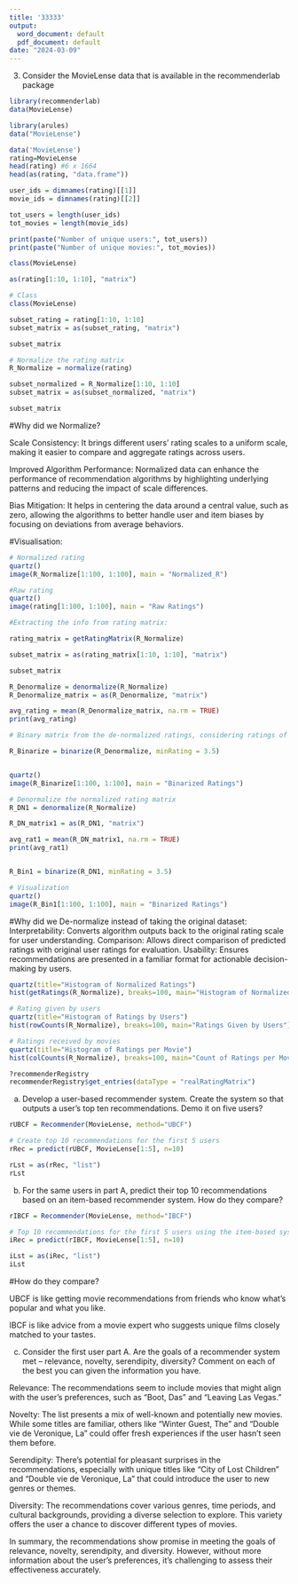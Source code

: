 ```yaml
---
title: '33333'
output:
  word_document: default
  pdf_document: default
date: "2024-03-09"
---
```



3) Consider the MovieLense data that is available in the recommenderlab
package



```r
library(recommenderlab)
data(MovieLense)

```


```r
library(arules)
data("MovieLense")

data('MovieLense')
rating=MovieLense
head(rating) #6 x 1664
head(as(rating, "data.frame"))


```
```r
user_ids = dimnames(rating)[[1]]  
movie_ids = dimnames(rating)[[2]]

tot_users = length(user_ids)
tot_movies = length(movie_ids)

print(paste("Number of unique users:", tot_users))
print(paste("Number of unique movies:", tot_movies))
```

```r

class(MovieLense)

as(rating[1:10, 1:10], "matrix")
```

```r
# Class
class(MovieLense)

subset_rating = rating[1:10, 1:10]
subset_matrix = as(subset_rating, "matrix")

subset_matrix

```
```r
# Normalize the rating matrix
R_Normalize = normalize(rating)

subset_normalized = R_Normalize[1:10, 1:10]
subset_matrix = as(subset_normalized, "matrix")

subset_matrix

```
#Why did we Normalize?

Scale Consistency: It brings different users' rating scales to a uniform scale, making it easier to compare and aggregate ratings across users.

Improved Algorithm Performance: Normalized data can enhance the performance of recommendation algorithms by highlighting underlying patterns and reducing the impact of scale differences.

Bias Mitigation: It helps in centering the data around a central value, such as zero, allowing the algorithms to better handle user and item biases by focusing on deviations from average behaviors.


#Visualisation:

```r
# Normalized rating
quartz()
image(R_Normalize[1:100, 1:100], main = "Normalized_R")

```
```r
#Raw rating
quartz()
image(rating[1:100, 1:100], main = "Raw Ratings")

```

```r
#Extracting the info from rating matrix:

rating_matrix = getRatingMatrix(R_Normalize)

subset_matrix = as(rating_matrix[1:10, 1:10], "matrix")

subset_matrix
```

```r
R_Denormalize = denormalize(R_Normalize)
R_Denormalize_matrix = as(R_Denormalize, "matrix")

avg_rating = mean(R_Denormalize_matrix, na.rm = TRUE)
print(avg_rating)

# Binary matrix from the de-normalized ratings, considering ratings of 3.5 and above as '1' and below 3.5 as '0'

R_Binarize = binarize(R_Denormalize, minRating = 3.5)


quartz()
image(R_Binarize[1:100, 1:100], main = "Binarized Ratings")
```



```r
# Denormalize the normalized rating matrix
R_DN1 = denormalize(R_Normalize)

R_DN_matrix1 = as(R_DN1, "matrix")

avg_rat1 = mean(R_DN_matrix1, na.rm = TRUE)
print(avg_rat1)


R_Bin1 = binarize(R_DN1, minRating = 3.5)

# Visualization
quartz()
image(R_Bin1[1:100, 1:100], main = "Binarized Ratings")

```

#Why did we De-normalize instead of taking the original dataset:
Interpretability: Converts algorithm outputs back to the original rating scale for user understanding.
Comparison: Allows direct comparison of predicted ratings with original user ratings for evaluation.
Usability: Ensures recommendations are presented in a familiar format for actionable decision-making by users.



```r
quartz(title="Histogram of Normalized Ratings")
hist(getRatings(R_Normalize), breaks=100, main="Histogram of Normalized Ratings")

# Rating given by users
quartz(title="Histogram of Ratings by Users")
hist(rowCounts(R_Normalize), breaks=100, main="Ratings Given by Users")

# Ratings received by movies
quartz(title="Histogram of Ratings per Movie")
hist(colCounts(R_Normalize), breaks=100, main="Count of Ratings per Movie")
```


```r
?recommenderRegistry
recommenderRegistry$get_entries(dataType = "realRatingMatrix")
```


a) Develop a user-based recommender system. Create the system so that
outputs a user’s top ten recommendations. Demo it on five users?



```r
rUBCF = Recommender(MovieLense, method="UBCF")

# Create top 10 recommendations for the first 5 users
rRec = predict(rUBCF, MovieLense[1:5], n=10)

rLst = as(rRec, "list")
rLst
```


b) For the same users in part A, predict their top 10 recommendations based
on an item-based recommender system. How do they compare?


```r
rIBCF = Recommender(MovieLense, method="IBCF")

# Top 10 recommendations for the first 5 users using the item-based system
iRec = predict(rIBCF, MovieLense[1:5], n=10)

iLst = as(iRec, "list")
iLst
```

#How do they compare?

UBCF is like getting movie recommendations from friends who know what's popular and what you like.

IBCF is like advice from a movie expert who suggests unique films closely matched to your tastes.



c) Consider the first user part A. Are the goals of a recommender system
met – relevance, novelty, serendipity, diversity? Comment on each of the
best you can given the information you have. 





Relevance:
The recommendations seem to include movies that might align with the user's preferences, such as "Boot, Das" and "Leaving Las Vegas." 

Novelty:
The list presents a mix of well-known and potentially new movies. While some titles are familiar, others like "Winter Guest, The" and "Double vie de Veronique, La" could offer fresh experiences if the user hasn't seen them before.

Serendipity:
There's potential for pleasant surprises in the recommendations, especially with unique titles like "City of Lost Children" and "Double vie de Veronique, La" that could introduce the user to new genres or themes.

Diversity:
The recommendations cover various genres, time periods, and cultural backgrounds, providing a diverse selection to explore. This variety offers the user a chance to discover different types of movies.

In summary, the recommendations show promise in meeting the goals of relevance, novelty, serendipity, and diversity. However, without more information about the user's preferences, it's challenging to assess their effectiveness accurately.









